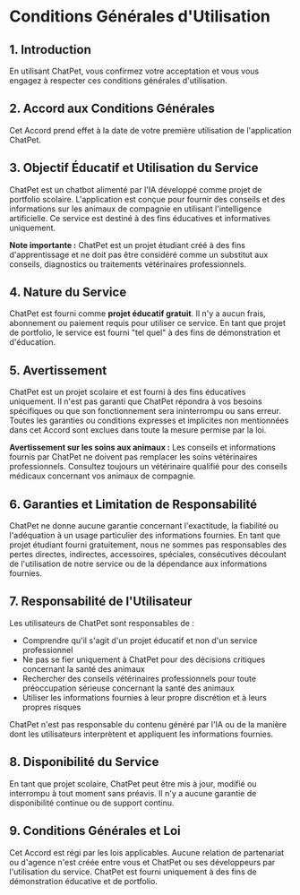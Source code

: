 # Conditions Générales d'Utilisation

## 1. Introduction

En utilisant ChatPet, vous confirmez votre acceptation et vous vous engagez à respecter ces conditions générales d'utilisation.

## 2. Accord aux Conditions Générales

Cet Accord prend effet à la date de votre première utilisation de l'application ChatPet.

## 3. Objectif Éducatif et Utilisation du Service

ChatPet est un chatbot alimenté par l'IA développé comme projet de portfolio scolaire. L'application est conçue pour fournir des conseils et des informations sur les animaux de compagnie en utilisant l'intelligence artificielle. Ce service est destiné à des fins éducatives et informatives uniquement.

**Note importante :** ChatPet est un projet étudiant créé à des fins d'apprentissage et ne doit pas être considéré comme un substitut aux conseils, diagnostics ou traitements vétérinaires professionnels.

## 4. Nature du Service

ChatPet est fourni comme **projet éducatif gratuit**. Il n'y a aucun frais, abonnement ou paiement requis pour utiliser ce service. En tant que projet de portfolio, le service est fourni "tel quel" à des fins de démonstration et d'éducation.

## 5. Avertissement

ChatPet est un projet scolaire et est fourni à des fins éducatives uniquement. Il n'est pas garanti que ChatPet répondra à vos besoins spécifiques ou que son fonctionnement sera ininterrompu ou sans erreur. Toutes les garanties ou conditions expresses et implicites non mentionnées dans cet Accord sont exclues dans toute la mesure permise par la loi.

**Avertissement sur les soins aux animaux :** Les conseils et informations fournis par ChatPet ne doivent pas remplacer les soins vétérinaires professionnels. Consultez toujours un vétérinaire qualifié pour des conseils médicaux concernant vos animaux de compagnie.

## 6. Garanties et Limitation de Responsabilité

ChatPet ne donne aucune garantie concernant l'exactitude, la fiabilité ou l'adéquation à un usage particulier des informations fournies. En tant que projet étudiant fourni gratuitement, nous ne sommes pas responsables des pertes directes, indirectes, accessoires, spéciales, consécutives découlant de l'utilisation de notre service ou de la dépendance aux informations fournies.

## 7. Responsabilité de l'Utilisateur

Les utilisateurs de ChatPet sont responsables de :

- Comprendre qu'il s'agit d'un projet éducatif et non d'un service professionnel
- Ne pas se fier uniquement à ChatPet pour des décisions critiques concernant la santé des animaux
- Rechercher des conseils vétérinaires professionnels pour toute préoccupation sérieuse concernant la santé des animaux
- Utiliser les informations fournies à leur propre discrétion et à leurs propres risques

ChatPet n'est pas responsable du contenu généré par l'IA ou de la manière dont les utilisateurs interprètent et appliquent les informations fournies.

## 8. Disponibilité du Service

En tant que projet scolaire, ChatPet peut être mis à jour, modifié ou interrompu à tout moment sans préavis. Il n'y a aucune garantie de disponibilité continue ou de support continu.

## 9. Conditions Générales et Loi

Cet Accord est régi par les lois applicables. Aucune relation de partenariat ou d'agence n'est créée entre vous et ChatPet ou ses développeurs par l'utilisation du service. ChatPet est fourni uniquement à des fins de démonstration éducative et de portfolio.
